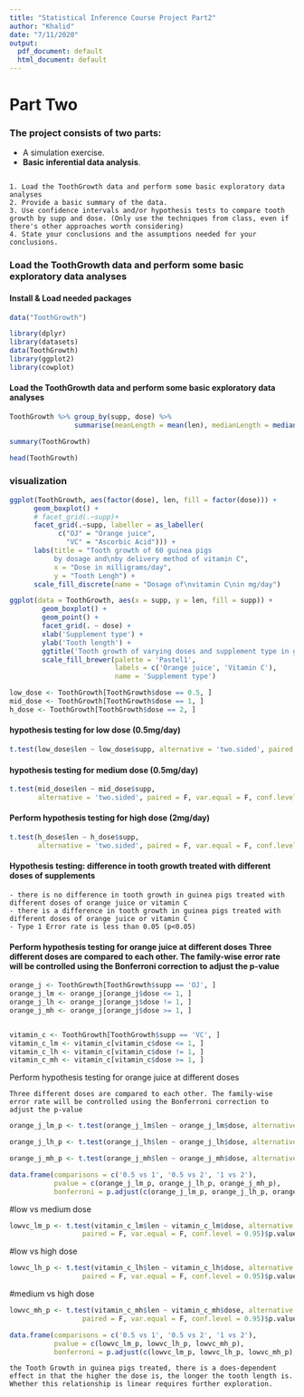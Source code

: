 ```yaml
---
title: "Statistical Inference Course Project Part2"
author: "Khalid"
date: "7/11/2020"
output:
  pdf_document: default
  html_document: default
---
```

# **Part Two**

### The project consists of two parts:
  - A simulation exercise.
  - **Basic inferential data analysis**.
  
```r

```

    1. Load the ToothGrowth data and perform some basic exploratory data analyses
    2. Provide a basic summary of the data.
    3. Use confidence intervals and/or hypothesis tests to compare tooth growth by supp and dose. (Only use the techniques from class, even if there's other approaches worth considering)
    4. State your conclusions and the assumptions needed for your conclusions.

    



### Load the ToothGrowth data and perform some basic exploratory data analyses


#### Install & Load needed packages
```r
data("ToothGrowth")

library(dplyr)
library(datasets)
data(ToothGrowth)
library(ggplot2)
library(cowplot)
```
   
#### Load the ToothGrowth data and perform some basic exploratory data analyses

```r
ToothGrowth %>% group_by(supp, dose) %>%
                summarise(meanLength = mean(len), medianLength = median(len), sdLength = sd(len))
```



```r
summary(ToothGrowth)
```

 
```r
head(ToothGrowth)
```
 


### visualization
```r
ggplot(ToothGrowth, aes(factor(dose), len, fill = factor(dose))) +
      geom_boxplot() +
      # facet_grid(.~supp)+
      facet_grid(.~supp, labeller = as_labeller(
            c("OJ" = "Orange juice", 
              "VC" = "Ascorbic Acid"))) +
      labs(title = "Tooth growth of 60 guinea pigs 
           by dosage and\nby delivery method of vitamin C",
           x = "Dose in milligrams/day", 
           y = "Tooth Lengh") +
      scale_fill_discrete(name = "Dosage of\nvitamin C\nin mg/day")
```

```r
ggplot(data = ToothGrowth, aes(x = supp, y = len, fill = supp)) +
        geom_boxplot() +
        geom_point() +
        facet_grid(. ~ dose) +
        xlab('Supplement type') +
        ylab('Tooth length') +
        ggtitle('Tooth growth of varying doses and supplement type in guinea pigs') +
        scale_fill_brewer(palette = 'Pastel1',
                          labels = c('Orange juice', 'Vitamin C'),
                          name = 'Supplement type')
```

```r
low_dose <- ToothGrowth[ToothGrowth$dose == 0.5, ]
mid_dose <- ToothGrowth[ToothGrowth$dose == 1, ]
h_dose <- ToothGrowth[ToothGrowth$dose == 2, ]
```
#### hypothesis testing for low dose (0.5mg/day)
```r
t.test(low_dose$len ~ low_dose$supp, alternative = 'two.sided', paired = F, var.equal = F)$p.value
```

#### hypothesis testing for medium  dose (0.5mg/day)
```r
t.test(mid_dose$len ~ mid_dose$supp, 
       alternative = 'two.sided', paired = F, var.equal = F, conf.level = 0.95)$p.value
```

#### Perform hypothesis testing for high dose (2mg/day)
```r
t.test(h_dose$len ~ h_dose$supp, 
       alternative = 'two.sided', paired = F, var.equal = F, conf.level = 0.95)$p.value
```

#### Hypothesis testing: difference in tooth growth treated with different doses of supplements

    - there is no difference in tooth growth in guinea pigs treated with different doses of orange juice or vitamin C
    - there is a difference in tooth growth in guinea pigs treated with different doses of orange juice or vitamin C
    - Type 1 Error rate is less than 0.05 (p<0.05)


#### Perform hypothesis testing for orange juice at different doses Three different doses are compared to each other. The family-wise error rate will be controlled using the Bonferroni correction to adjust the p-value
```r
orange_j <- ToothGrowth[ToothGrowth$supp == 'OJ', ]
orange_j_lm <- orange_j[orange_j$dose <= 1, ]
orange_j_lh <- orange_j[orange_j$dose != 1, ]
orange_j_mh <- orange_j[orange_j$dose >= 1, ]


vitamin_c <- ToothGrowth[ToothGrowth$supp == 'VC', ]
vitamin_c_lm <- vitamin_c[vitamin_c$dose <= 1, ]
vitamin_c_lh <- vitamin_c[vitamin_c$dose != 1, ]
vitamin_c_mh <- vitamin_c[vitamin_c$dose >= 1, ]
```

Perform hypothesis testing for orange juice at different doses

    Three different doses are compared to each other. The family-wise error rate will be controlled using the Bonferroni correction to adjust the p-value

```r
orange_j_lm_p <- t.test(orange_j_lm$len ~ orange_j_lm$dose, alternative = 'two.sided', paired = F, var.equal = F)$p.value

orange_j_lh_p <- t.test(orange_j_lh$len ~ orange_j_lh$dose, alternative = 'two.sided', paired = F, var.equal = F)$p.value

orange_j_mh_p <- t.test(orange_j_mh$len ~ orange_j_mh$dose, alternative = 'two.sided', paired = F, var.equal = F)$p.value

data.frame(comparisons = c('0.5 vs 1', '0.5 vs 2', '1 vs 2'),
           pvalue = c(orange_j_lm_p, orange_j_lh_p, orange_j_mh_p),
           bonferroni = p.adjust(c(orange_j_lm_p, orange_j_lh_p, orange_j_mh_p), method = 'bonferroni'))
```

#low vs medium dose
```r
lowvc_lm_p <- t.test(vitamin_c_lm$len ~ vitamin_c_lm$dose, alternative = 'two.sided', 
                  paired = F, var.equal = F, conf.level = 0.95)$p.value
```

#low vs high dose

```r
lowvc_lh_p <- t.test(vitamin_c_lh$len ~ vitamin_c_lh$dose, alternative = 'two.sided',
                  paired = F, var.equal = F, conf.level = 0.95)$p.value
```

#medium vs high dose
```r
lowvc_mh_p <- t.test(vitamin_c_mh$len ~ vitamin_c_mh$dose, alternative = 'two.sided',
                  paired = F, var.equal = F, conf.level = 0.95)$p.value
```



```r
data.frame(comparisons = c('0.5 vs 1', '0.5 vs 2', '1 vs 2'),
           pvalue = c(lowvc_lm_p, lowvc_lh_p, lowvc_mh_p),
           bonferroni = p.adjust(c(lowvc_lm_p, lowvc_lh_p, lowvc_mh_p), method = 'bonferroni'))
```



    the Tooth Growth in guinea pigs treated, there is a does-dependent effect in that the higher the dose is, the longer the tooth length is. Whether this relationship is linear requires further exploration.










